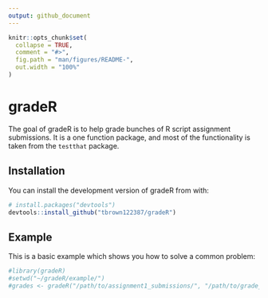 ```yaml
---
output: github_document
---
```


<!-- README.md is generated from README.Rmd. Please edit that file -->

```r
knitr::opts_chunk$set(
  collapse = TRUE,
  comment = "#>",
  fig.path = "man/figures/README-",
  out.width = "100%"
)
```
# gradeR

<!-- badges: start -->
<!-- badges: end -->

The goal of gradeR is to help grade bunches of R script assignment submissions. It is a one function package, and most of the functionality is taken from the `testthat` package.

## Installation

<!-- You can install the released version of gradeR from [CRAN](https://CRAN.R-project.org) with: -->

<!-- ``` r -->
<!-- install.packages("gradeR") -->
<!-- ``` -->

<!-- And the development version from [GitHub](https://github.com/) with: -->

<!-- ``` r -->
<!-- # install.packages("devtools") -->
<!-- devtools::install_github("tbrown122387/gradeR") -->
<!-- ``` -->

You can install the development version of gradeR from with:

``` r
# install.packages("devtools")
devtools::install_github("tbrown122387/gradeR")
```

## Example

This is a basic example which shows you how to solve a common problem:

```r
#library(gradeR)
#setwd("~/gradeR/example/")
#grades <- gradeR("/path/to/assignment1_submissions/", "/path/to/grade_hw1.R")
```

